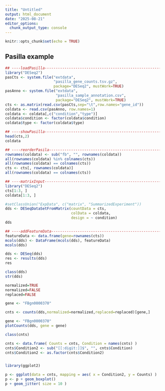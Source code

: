 ```yaml
---
title: "Untitled"
output: html_document
date: "2025-08-21"
editor_options: 
  chunk_output_type: console
---
```


```r
knitr::opts_chunk$set(echo = TRUE)
```

## Pasilla example


```r
## ----loadPasilla--------------------------------------------------------------
library("DESeq2")
pasCts <- system.file("extdata",
                      "pasilla_gene_counts.tsv.gz",
                      package="DESeq2", mustWork=TRUE)
pasAnno <- system.file("extdata",
                       "pasilla_sample_annotation.csv",
                       package="DESeq2", mustWork=TRUE)
cts <- as.matrix(read.csv(pasCts,sep="\t",row.names="gene_id"))
coldata <- read.csv(pasAnno, row.names=1)
coldata <- coldata[,c("condition","type")]
coldata$condition <- factor(coldata$condition)
coldata$type <- factor(coldata$type)

## ----showPasilla--------------------------------------------------------------
head(cts,2)
coldata

## ----reorderPasila------------------------------------------------------------
rownames(coldata) <- sub("fb", "", rownames(coldata))
all(rownames(coldata) %in% colnames(cts))
all(rownames(coldata) == colnames(cts))
cts <- cts[, rownames(coldata)]
all(rownames(coldata) == colnames(cts))

## ----matrixInput--------------------------------------------------------------
library("DESeq2")
cts[1:3, ]
coldata[1:3, ]

#setClassUnion("ExpData", c("matrix", "SummarizedExperiment"))
dds <- DESeqDataSetFromMatrix(countData = cts,
                              colData = coldata,
                              design = ~ condition)
dds

## ----addFeatureData-----------------------------------------------------------
featureData <- data.frame(gene=rownames(cts))
mcols(dds) <- DataFrame(mcols(dds), featureData)
mcols(dds)
```


```r
dds <- DESeq(dds)
res <- results(dds)
res
```


```r
class(dds)
str(dds)

normalized=TRUE
normalized=FALSE
replaced=FALSE

gene <- "FBgn0000370"

cnts <- counts(dds,normalized=normalized,replaced=replaced)[gene,]

```


```r
gene <- "FBgn0000370"
plotCounts(dds, gene = gene)

```



```r
class(cnts)

cnts <- data.frame( Counts = cnts, Condition = names(cnts) )
cnts$Condition2 <- sub("[[:digit:]]$", "", cnts$Condition)
cnts$Condition2 <- as.factor(cnts$Condition2)


library(ggplot2)

p <- ggplot(data = cnts, mapping = aes( x = Condition2, y = Counts) )
p <- p + geom_boxplot()
p + geom_jitter( size = 10 )

```




